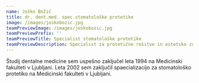 ```yaml
---
name: Joško Božič
title: dr. dent.med. spec.stomatološke protetike
image: /images/joskobozic.jpg
teamPreviewImage: /images/joskobozic.jpg
teamPreviewPrefix: ''
teamPreviewTitle: Specialist stomatološke protetike
teamPreviewDescription: Specialist za protetične rešitve in estetsko zobozdravstvo
---
```


Študij dentalne medicine sem uspešno zaključel leta 1994 na Medicinski fakulteti v Ljubljani. Leta 2002 sem zaključil spaecializacijo za stomatološko protetiko na Medicinski fakulteti v Ljubljani.
